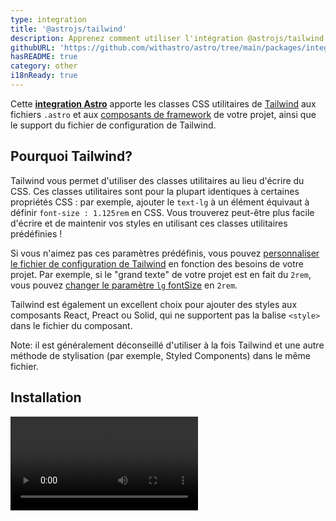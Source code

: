 ```yaml
---
type: integration
title: '@astrojs/tailwind'
description: Apprenez comment utiliser l'intégration @astrojs/tailwind dans votre projet Astro.
githubURL: 'https://github.com/withastro/astro/tree/main/packages/integrations/tailwind/'
hasREADME: true
category: other
i18nReady: true
---
```




Cette **[integration Astro][astro-integration]** apporte les classes CSS utilitaires de [Tailwind](https://tailwindcss.com/) aux fichiers `.astro` et aux [composants de framework](/en/core-concepts/framework-components/) de votre projet, ainsi que le support du fichier de configuration de Tailwind.

## Pourquoi Tailwind?

Tailwind vous permet d'utiliser des classes utilitaires au lieu d'écrire du CSS. Ces classes utilitaires sont pour la plupart identiques à certaines propriétés CSS : par exemple, ajouter le `text-lg` à un élément équivaut à définir `font-size : 1.125rem` en CSS. Vous trouverez peut-être plus facile d'écrire et de maintenir vos styles en utilisant ces classes utilitaires prédéfinies !

Si vous n'aimez pas ces paramètres prédéfinis, vous pouvez [personnaliser le fichier de configuration de Tailwind](https://tailwindcss.com/docs/configuration) en fonction des besoins de votre projet. Par exemple, si le "grand texte" de votre projet est en fait du `2rem`, vous pouvez [changer le paramètre `lg` fontSize](https://tailwindcss.com/docs/font-size#customizing-your-theme) en `2rem`.

Tailwind est également un excellent choix pour ajouter des styles aux composants React, Preact ou Solid, qui ne supportent pas la balise `<style>` dans le fichier du composant.

Note: il est généralement déconseillé d'utiliser à la fois Tailwind et une autre méthode de stylisation (par exemple, Styled Components) dans le même fichier.

## Installation

<Video src="https://user-images.githubusercontent.com/4033662/197398760-8fd30eff-4d13-449d-a598-00a6a1ac4644.mp4" type="video/mp4" />

### Installation Rapide

L'outil en ligne de commande `astro add` automatise l'installation pour vous. Exécutez l'une des commandes suivantes dans une nouvelle fenêtre de terminal. (Si vous n'êtes pas sûr du gestionnaire de paquets que vous utilisez, exécutez la première commande). Ensuite, suivez les invites, et tapez "y" dans le terminal (ce qui signifie "oui") pour chacune d'entre elles.

```sh
# Si vous utilisez NPM
npx astro add tailwind
# Si vous utilisez Yarn
yarn astro add tailwind
# Si vous utilisez PNPM
pnpm astro add tailwind
```

Si vous rencontrez des problèmes, [n'hésitez pas à nous les signaler sur GitHub](https://github.com/withastro/astro/issues) et à essayer les étapes d'installation manuelle ci-dessous.

### Installation manuelle

Tout d'abord, installez les paquets `@astrojs/tailwind` et `tailwindcss` en utilisant votre gestionnaire de paquets. Si vous utilisez npm ou si vous n'êtes pas sûr, lancez ceci dans le terminal :

```sh
npm install @astrojs/tailwind tailwindcss
```

Ensuite, appliquez cette intégration à votre fichier `astro.config.*` en utilisant la propriété `integrations`:

```js ins={3} "tailwind()"
// astro.config.mjs
import { defineConfig } from 'astro/config';
import tailwind from '@astrojs/tailwind';

export default defineConfig({
  // ...
  integrations: [tailwind()],
});
```

## Usage

Lorsque vous installez l'intégration, les classes utilitaires de Tailwind devraient être prêtes à l'emploi. Consultez la [documentation de Tailwind](https://tailwindcss.com/docs/utility-first) pour apprendre à utiliser Tailwind, et si vous voyez une classe utilitaire que vous voulez essayer, ajoutez-la à n'importe quel élément HTML de votre projet !

[Autoprefixer](https://github.com/postcss/autoprefixer) est également mis en place automatiquement lorsque l'on travaille en mode dev, et pour les builds de production, afin que les classes Tailwind fonctionnent dans les anciens navigateurs.

<Video src="https://user-images.githubusercontent.com/4033662/169918388-8ed153b2-0ba0-4b24-b861-d6e1cc800b6c.mp4" type="video/mp4" />

## Configuration

### Configurer Tailwind

Si vous avez utilisé les instructions d'installation rapide et que vous avez répondu oui à chaque question, vous verrez un fichier `tailwind.config.cjs` dans le répertoire racine de votre projet. Utilisez ce fichier pour modifier la configuration de Tailwind. Vous pouvez apprendre à personnaliser Tailwind en utilisant ce fichier dans la [documentation de Tailwind](https://tailwindcss.com/docs/configuration).

S'il n'existe pas encore, vous pouvez ajoutez votre propre fichier `tailwind.config.(js|cjs|mjs)` dans le répertoire racine et l'intégration utilisera ses configurations. Cela peut être intéressant si vous avez déjà configuré Tailwind dans un autre projet et que vous souhaitez transférer ces paramètres dans celui-ci.

### Configuration de l'Intégration

L'intégration Astro Tailwind gère la communication entre Astro et Tailwind et possède ses propres options. Modifiez-les dans le fichier `astro.config.mjs` (et *non* dans le fichier de configuration de Tailwind) qui contient les paramètres d'intégration de votre projet.

#### Fichier de configuration

Précédemment connu sous le nom de `config.path` dans `@astrojs/tailwind` v3. Voir le [changelog v4](https://github.com/withastro/astro/blob/main/packages/integrations/tailwind/CHANGELOG.md#400) pour mettre à jour votre configuration.

Si vous souhaitez utiliser un fichier de configuration Tailwind différent au lieu du fichier par défaut `tailwind.config.(js|cjs|mjs)`, spécifiez l'emplacement de ce fichier en utilisant l'option `configFile` de cette intégration. Si `configFile` est relatif, il sera résolu par rapport au répertoire de travail actuel.

:::caution
Il n'est pas recommandé de changer cela car cela peut causer des problèmes avec d'autres outils qui s'intègrent à Tailwind, comme l'extension officielle Tailwind VSCode.
:::

```js
// astro.config.mjs
import { defineConfig } from 'astro/config';
import tailwind from '@astrojs/tailwind';

export default defineConfig({
  integrations: [
    tailwind({
      // Exemple : Fournir un chemin personnalisé vers un fichier de configuration Tailwind
      configFile: './custom-config.cjs',
    }),
  ],
});
```

#### applyBaseStyles

Précédemment connu sous le nom `config.applyBaseStyles` dans `@astrojs/tailwind` v3. Voir le [changelog v4](https://github.com/withastro/astro/blob/main/packages/integrations/tailwind/CHANGELOG.md#400) pour mettre à jour votre configuration.

Par défaut, l'intégration importe un fichier `base.css` sur chaque page de votre projet. Ce fichier CSS de base comprend les trois principales directives `@tailwind`:

```css
/* Le fichier base.css injecté par défaut de l'intégration */
@tailwind base;
@tailwind components;
@tailwind utilities;
```

Pour désactiver ce comportement par défaut, attribuez la valeur `false` à `applyBaseStyles`. Cela peut être utile si vous devez définir votre propre fichier `base.css` (pour inclure une directive [`@layer`](https://tailwindcss.com/docs/functions-and-directives#layer), par exemple). Cela peut également être utile si vous ne souhaitez pas que `base.css` soit importé sur chaque page de votre projet.

```js
// astro.config.mjs
import { defineConfig } from 'astro/config';

export default defineConfig({
  integrations: [
    tailwind({
      // Exemple : Désactiver l'injection d'un import `base.css` de base sur chaque page.
      // Utile si vous avez besoin de définir et/ou d'importer votre propre `base.css`.
      applyBaseStyles: false,
    }),
  ],
});
```

Vous pouvez désormais [importer votre propre `base.css` en tant que feuille de style locale](/fr/guides/styling/#import-a-local-stylesheet).

## Examples

*   [Kit de démarrage Astro Tailwind](https://github.com/withastro/astro/tree/latest/examples/with-tailwindcss?on=github) vous permet de démarrer avec une base pour votre projet qui utilise Tailwind pour le stylisme.
*   La page d'accueil d'Astro utilise Tailwind. Consultez son [fichier de configuration Tailwind](https://github.com/withastro/astro.build/blob/main/tailwind.config.ts) ou un [exemple de composant](https://github.com/withastro/astro.build/blob/main/src/components/Checkbox.astro).
*   Les thèmes [Astro Ink](https://github.com/one-aalam/astro-ink), [Sarissa Blog](https://github.com/iozcelik/SarissaBlogAstroStarter), et [Creek](https://github.com/robertguss/Astro-Theme-Creek) utilisent Tailwind pour le style.
*   [Parcourez les projets Astro Tailwind sur GitHub](https://github.com/search?q=%22%40astrojs%2Ftailwind%22%3A+path%3A%2Fpackage.json\&type=code) pour plus d'exemples!

## Troubleshooting

### La classe n'existe pas avec les directives `@apply`

Lorsque vous utilisez la directive `@apply` dans une balise `<style>` d'Astro, Vue, Svelte ou d'une autre intégration de composant, cela peut générer des erreurs à propos de votre classe Tailwind personnalisée qui n'existe pas et faire échouer votre construction.

```sh
error   The `text-special` class does not exist. If `text-special` is a custom class, make sure it is defined within a `@layer` directive.
```

[Au lieu d'utiliser les directives `@layer` dans une feuille de style globale](https://tailwindcss.com/docs/functions-and-directives#using-apply-with-per-component-css), éfinissez vos styles personnalisés en ajoutant un plugin à votre configuration Tailwind pour y remédier :

```js
// tailwind.config.cjs
module.exports = {
  // ...
  plugins: [
    function ({ addComponents, theme }) {
      addComponents({
        '.btn': {
          padding: theme('spacing.4'),
          margin: 'auto',
        },
      });
    },
  ],
};
```

### Les modificateurs basés sur les classes ne fonctionnent pas avec les directives  `@apply`

Certaines classes Tailwind avec modificateurs reposent sur la combinaison de classes sur plusieurs éléments. Par exemple, `group-hover:text-gray` se compile en `.group:hover .text-gray`. Lorsque cela est utilisé avec la directive `@apply` dans les balises `<style>` Astro, les styles compilés sont supprimés lors de la compilation parce qu'ils ne correspondent à aucune balise dans le fichier `.astro`. Le même problème peut également se produire dans les composants du framework qui supportent les styles scopés comme Vue et Svelte.

Pour résoudre ce problème, vous pouvez utiliser des classes en ligne à la place :

```html
<p class="text-black group-hover:text-gray">Astro</p>
```

### Autres

*   Si votre installation ne semble pas fonctionner, essayez de redémarrer le serveur de développement.
*   Si vous modifiez et enregistrez un fichier et que votre site n'est pas mis à jour en conséquence, essayez d'actualiser la page.
*   Si l'actualisation de la page ne met pas à jour votre aperçu, ou si une nouvelle installation ne semble pas fonctionner, redémarrez le serveur de développement.

Pour obtenir de l'aide, consultez le canal `#support` du [Discord](https://astro.build/chat). Nos sympathiques membres de l'équipe d'assistance sont là pour vous aider !

Vous pouvez également consulter notre  [Documentation d'Intégration Astro][astro-integration] pour en savoir plus sur les intégrations.

[astro-integration]: /en/guides/integrations-guide/

[astro-ui-frameworks]: /en/core-concepts/framework-components/#using-framework-components

## Contribuer

Ce paquet est maintenu par l'équipe Astro's Core. Vous êtes les bienvenus pour soumettre un problème ou un PR !

## Changelog

Voir [CHANGELOG.md](https://github.com/withastro/astro/tree/main/packages/integrations/tailwind/CHANGELOG.md) pour l'historique des modifications apportées à cette intégration.
